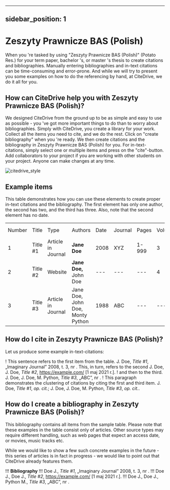 
---
sidebar_position: 1
---

# Zeszyty Prawnicze BAS (Polish)

When you 're tasked by using "Zeszyty Prawnicze BAS (Polish)" (Potato Res.) for your term paper, bachelor 's, or master 's thesis to create citations and bibliographies.
Manually entering bibliographies and in-text citations can be time-consuming and error-prone. And while we will try to present you some examples on how to do the referencing by hand, at CiteDrive, we do it all for you.

<!---
## About  Zeszyty Prawnicze BAS (Polish)

* Title: Zeszyty Prawnicze BAS (Polish)
* Short Title (Id): Potato Res.)
* Authors: Zeszyty Prawnicze BAS (Polish)
* Download: Zeszyty Prawnicze BAS (Polish)
 --->

## How can CiteDrive help you with Zeszyty Prawnicze BAS (Polish)?

We designed CiteDrive from the ground up to be as simple and easy to use as possible - you 've got more important things to do than to worry about bibliographies. Simply with CiteDrive, you create a library for your work. Collect all the items you need to cite, and we do the rest. Click on "create bibliography" when you 're ready. We then create citations and the bibliography in Zeszyty Prawnicze BAS (Polish) for you. For in-text-citations, simply select one or multiple items and press on the "cite"-button. Add collaborators to your project if you are working with other students on your project. Anyone can make changes at any time.


![citedrive_style](images/zeszyty-prawnicze-bas-polish.svg "Choose Zeszyty Prawnicze BAS (Polish) in the CiteDrive App")


## Example items

This table demonstrates how you can use these elements to create proper in-text citations and the bibliography. The first element has only one author, the second has two, and the third has three. Also, note that the second element has no date.


<table>
  <tr>
   <td>Number
   </td>
   <td>Title
   </td>
   <td>Type
   </td>
   <td>Authors
   </td>
   <td>Date
   </td>
   <td>Journal
   </td>
   <td>Pages
   </td>
   <td>Volume
   </td>
   <td>Issue
   </td>
   <td>Access Date
   </td>
  </tr>
  <tr>
   <td>1
   </td>
   <td>Title #1
   </td>
   <td>Article in Journal
   </td>
   <td><strong>Jane Doe</strong>
   </td>
   <td>2008
   </td>
   <td>XYZ
   </td>
   <td>1-999
   </td>
   <td>3
   </td>
   <td>2
   </td>
   <td>--
   </td>
  </tr>
  <tr>
   <td>
2
   </td>
   <td>Title #2
   </td>
   <td>Website
   </td>
   <td><strong>Jane Doe, </strong>John Doe
   </td>
   <td>---
   </td>
   <td>---
   </td>
   <td>---
   </td>
   <td>4
   </td>
   <td>---
   </td>
   <td>2020-05-01
   </td>
  </tr>
  <tr>
   <td>3
   </td>
   <td>Title #3
   </td>
   <td>Article in Journal
   </td>
   <td>Jane Doe, John Doe, Monty Python
   </td>
   <td>1988
   </td>
   <td>ABC
   </td>
   <td>---
   </td>
   <td>---
   </td>
   <td>16
   </td>
   <td>---
   </td>
  </tr>
</table>



## How do I cite in  Zeszyty Prawnicze BAS (Polish)?

Let us produce some example in-text-citations:

! This sentence refers to the first item from the table. J. Doe, <i>Title #1</i>, „Imaginary Journal” 2008, t. 3, nr . This, in turn, refers to the second J. Doe, J. Doe, <i>Title #2</i>, https://example.com/ [1 maj 2021 r.].
! and then to the third.  J. Doe, J. Doe, M. Python, <i>Title #3</i>, „ABC”, nr .
! This paragraph demonstrates the clustering of citations by citing the first and third item. J. Doe, <i>Title #1</i>, <i>op. cit.</i>; J. Doe, J. Doe, M. Python, <i>Title #3</i>, <i>op. cit.</i>.



## How do I create a bibliography in Zeszyty Prawnicze BAS (Polish)?

This bibliography contains all items from the sample table. Please note that these examples in the table consist only of articles. Other source types may require different handling, such as web pages that expect an access date, or movies, music tracks etc.

While we would like to show a few such concrete examples in the future - this series of articles is in fact in progress - we would like to point out that CiteDrive already features them.


!!! **Bibliography**
!!! Doe J., <i>Title #1</i>, „Imaginary Journal” 2008, t. 3, nr .
!!! Doe J., Doe J., <i>Title #2</i>, https://example.com/ [1 maj 2021 r.].
!!! Doe J., Doe J., Python M., <i>Title #3</i>, „ABC”, nr .


```
        